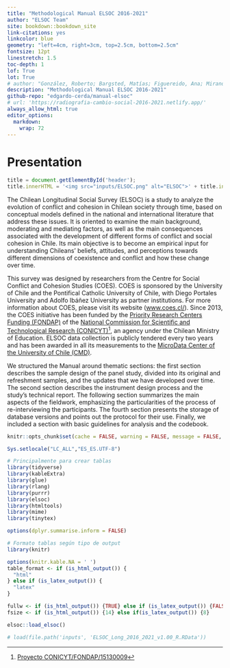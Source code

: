 ```yaml
--- 
title: "Methodological Manual ELSOC 2016-2021"
author: "ELSOC Team"
site: bookdown::bookdown_site
link-citations: yes
linkcolor: blue
geometry: "left=4cm, right=3cm, top=2.5cm, bottom=2.5cm"
fontsize: 12pt
linestretch: 1.5
toc-depth: 1
lof: True
lot: True
# author: "González, Roberto; Bargsted, Matías; Figuereido, Ana; Miranda, Daniel; Cerda, Edgardo; Plaza, Alejandro; Salas-Lewin, Rocío"
description: "Methodological Manual ELSOC 2016-2021"
github-repo: "edgardo-cerda/manual-elsoc"
# url: 'https://radiografia-cambio-social-2016-2021.netlify.app/'
always_allow_html: true
editor_options: 
  markdown: 
    wrap: 72
---
```



# Presentation {-}

```js
title = document.getElementById('header');
title.innerHTML = '<img src="inputs/ELSOC.png" alt="ELSOC">' + title.innerHTML
```

The Chilean Longitudinal Social Survey  (ELSOC) is a study to analyze the evolution of conflict and cohesion in Chilean society through time, based on conceptual models defined in the national and international literature that address these issues. It is oriented to examine the main background, moderating and mediating factors, as well as the main consequences associated with the development of different forms of conflict and social cohesion in Chile. Its main objective is to become an empirical input for understanding Chileans' beliefs, attitudes, and perceptions towards different dimensions of coexistence and conflict and how these change over time.

This survey was designed by researchers from the Centre for Social Conflict and Cohesion Studies (COES). COES is sponsored by the University of Chile and the Pontifical Catholic University of Chile, with Diego Portales University and Adolfo Ibáñez University as partner institutions. For more information about COES, please visit its website ([www.coes.cl/](www.coes.cl/)). Since 2013, the COES initiative has been funded by the [Priority Research Centers Funding (FONDAP)](https://www.conicyt.cl/fondap/centros-fondap/) of the [National Commission for Scientific and Technological Research (CONICYT)](https://www.conicyt.cl/)^[[Proyecto CONICYT/FONDAP/15130009](https://www.conicyt.cl/fondap/centros-fondap/centros-en-ejecucion/coes/)], an agency under the Chilean Ministry of Education. ELSOC data collection is publicly tendered every two years and has been awarded in all its measurements to the [MicroData Center of the University of Chile (CMD)](https://www.microdatos.cl/).

We structured the Manual around thematic sections: the first section describes the sample design of the panel study, divided into its original and refreshment samples, and the updates that we have developed over time. The second section describes the instrument design process and the study's technical report. The following section summarizes the main aspects of the fieldwork, emphasizing the particularities of the process of re-interviewing the participants. The fourth section presents the storage of database versions and points out the protocol for their use. Finally, we included a section with basic guidelines for analysis and the codebook.

```r

knitr::opts_chunk$set(cache = FALSE, warning = FALSE, message = FALSE, echo = FALSE, fig.topcaption = TRUE, fig.align = 'center')

Sys.setlocale("LC_ALL","ES_ES.UTF-8")

# Principalmente para crear tablas
library(tidyverse)
library(kableExtra)
library(glue)
library(rlang)
library(purrr)
library(elsoc)
library(htmltools)
library(mime)
library(tinytex)

options(dplyr.summarise.inform = FALSE)

# Formato tablas según tipo de output
library(knitr)

options(knitr.kable.NA = ' ')
table_format <- if (is_html_output()) {
  "html"
} else if (is_latex_output()) {
  "latex" 
}

fullw <- if (is_html_output()) {TRUE} else if (is_latex_output()) {FALSE}
fsize <- if (is_html_output()) {14} else if(is_latex_output()) {8}

elsoc::load_elsoc()

# load(file.path('inputs', 'ELSOC_Long_2016_2021_v1.00_R.RData'))

```


\newpage
